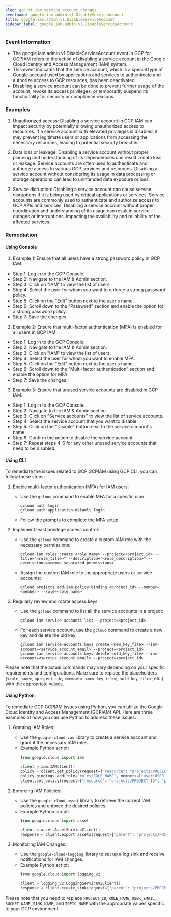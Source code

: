 ```yaml
--- 
slug: gcp_rt_iam_service_account_changes
eventname: google.iam.admin.v1.DisableServiceAccount
title: google.iam.admin.v1.DisableServiceAccount
sidebar_label: google.iam.admin.v1.DisableServiceAccount
---
```

                       
### Event Information

- The google.iam.admin.v1.DisableServiceAccount event in GCP for GCPIAM refers to the action of disabling a service account in the Google Cloud Identity and Access Management (IAM) system.
- This event indicates that the service account, which is a special type of Google account used by applications and services to authenticate and authorize access to GCP resources, has been deactivated.
- Disabling a service account can be done to prevent further usage of the account, revoke its access privileges, or temporarily suspend its functionality for security or compliance reasons.


### Examples

1. Unauthorized access: Disabling a service account in GCP IAM can impact security by potentially allowing unauthorized access to resources. If a service account with elevated privileges is disabled, it may prevent legitimate users or applications from accessing the necessary resources, leading to potential security breaches.

2. Data loss or leakage: Disabling a service account without proper planning and understanding of its dependencies can result in data loss or leakage. Service accounts are often used to authenticate and authorize access to various GCP services and resources. Disabling a service account without considering its usage in data processing or storage operations can lead to unintended data exposure or loss.

3. Service disruption: Disabling a service account can cause service disruptions if it is being used by critical applications or services. Service accounts are commonly used to authenticate and authorize access to GCP APIs and services. Disabling a service account without proper coordination and understanding of its usage can result in service outages or interruptions, impacting the availability and reliability of the affected services.

### Remediation

#### Using Console

1. Example 1: Ensure that all users have a strong password policy in GCP IAM.

- Step 1: Log in to the GCP Console.
- Step 2: Navigate to the IAM & Admin section.
- Step 3: Click on "IAM" to view the list of users.
- Step 4: Select the user for whom you want to enforce a strong password policy.
- Step 5: Click on the "Edit" button next to the user's name.
- Step 6: Scroll down to the "Password" section and enable the option for a strong password policy.
- Step 7: Save the changes.

2. Example 2: Ensure that multi-factor authentication (MFA) is enabled for all users in GCP IAM.

- Step 1: Log in to the GCP Console.
- Step 2: Navigate to the IAM & Admin section.
- Step 3: Click on "IAM" to view the list of users.
- Step 4: Select the user for whom you want to enable MFA.
- Step 5: Click on the "Edit" button next to the user's name.
- Step 6: Scroll down to the "Multi-factor authentication" section and enable the option for MFA.
- Step 7: Save the changes.

3. Example 3: Ensure that unused service accounts are disabled in GCP IAM.

- Step 1: Log in to the GCP Console.
- Step 2: Navigate to the IAM & Admin section.
- Step 3: Click on "Service accounts" to view the list of service accounts.
- Step 4: Select the service account that you want to disable.
- Step 5: Click on the "Disable" button next to the service account's name.
- Step 6: Confirm the action to disable the service account.
- Step 7: Repeat steps 4-6 for any other unused service accounts that need to be disabled.

#### Using CLI

To remediate the issues related to GCP GCPIAM using GCP CLI, you can follow these steps:

1. Enable multi-factor authentication (MFA) for IAM users:
   - Use the `gcloud` command to enable MFA for a specific user:
     ```
     gcloud auth login
     gcloud auth application-default login
     ```
   - Follow the prompts to complete the MFA setup.

2. Implement least privilege access control:
   - Use the `gcloud` command to create a custom IAM role with the necessary permissions:
     ```
     gcloud iam roles create <role_name> --project=<project_id> --title="<role_title>" --description="<role_description>" --permissions=<comma_separated_permissions>
     ```
   - Assign the custom IAM role to the appropriate users or service accounts:
     ```
     gcloud projects add-iam-policy-binding <project_id> --member=<member> --role=<role_name>
     ```

3. Regularly review and rotate access keys:
   - Use the `gcloud` command to list all the service accounts in a project:
     ```
     gcloud iam service-accounts list --project=<project_id>
     ```
   - For each service account, use the `gcloud` command to create a new key and delete the old key:
     ```
     gcloud iam service-accounts keys create <new_key_file> --iam-account=<service_account_email> --project=<project_id>
     gcloud iam service-accounts keys delete <old_key_file> --iam-account=<service_account_email> --project=<project_id>
     ```

Please note that the actual commands may vary depending on your specific requirements and configurations. Make sure to replace the placeholders (`<role_name>`, `<project_id>`, `<member>`, `<new_key_file>`, `<old_key_file>`, etc.) with the appropriate values.

#### Using Python

To remediate GCP GCPIAM issues using Python, you can utilize the Google Cloud Identity and Access Management (GCPIAM) API. Here are three examples of how you can use Python to address these issues:

1. Granting IAM Roles:
   - Use the `google-cloud-iam` library to create a service account and grant it the necessary IAM roles.
   - Example Python script:
     ```python
     from google.cloud import iam

     client = iam.IAMClient()
     policy = client.get_policy(request={"resource": "projects/PROJECT_ID"})
     policy.bindings.add(role="roles/ROLE_NAME", members=["user:USER_EMAIL"])
     client.set_policy(request={"resource": "projects/PROJECT_ID", "policy": policy})
     ```

2. Enforcing IAM Policies:
   - Use the `google-cloud-asset` library to retrieve the current IAM policies and enforce the desired policies.
   - Example Python script:
     ```python
     from google.cloud import asset

     client = asset.AssetServiceClient()
     response = client.export_assets(request={"parent": "projects/PROJECT_ID", "output_config": {"gcs_destination": {"uri": "gs://BUCKET_NAME/exported_assets"}}})
     ```

3. Monitoring IAM Changes:
   - Use the `google-cloud-logging` library to set up a log sink and receive notifications for IAM changes.
   - Example Python script:
     ```python
     from google.cloud import logging_v2

     client = logging_v2.LoggingServiceV2Client()
     response = client.create_sink(request={"parent": "projects/PROJECT_ID", "sink": {"name": "SINK_NAME", "destination": "pubsub.googleapis.com/projects/PROJECT_ID/topics/TOPIC_NAME"}})
     ```

Please note that you need to replace `PROJECT_ID`, `ROLE_NAME`, `USER_EMAIL`, `BUCKET_NAME`, `SINK_NAME`, and `TOPIC_NAME` with the appropriate values specific to your GCP environment.


 